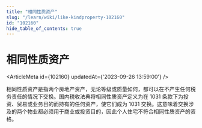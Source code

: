 ```yaml
---
title: "相同性质资产"
slug: "/learn/wiki/like-kindproperty-102160"
id: "102160"
hide_table_of_contents: true
---
```



# 相同性质资产

<ArticleMeta id={102160} updatedAt={'2023-09-26 13:59:00'} />
<div className='border-solid border-b border-t-0 my-4 border-[var(--ifm-color-gray-300)]' />

相同性质资产是指两个房地产资产，无论等级或质量如何，都可以在不产生任何税务责任的情况下交换。国内税收法典将相同性质资产定义为在 1031 条款下为投资、贸易或业务目的而持有的任何资产，使它们成为 1031 交换。这意味着交换涉及的两个物业都必须用于商业或投资目的，因此个人住宅不符合相同性质资产的资格。
